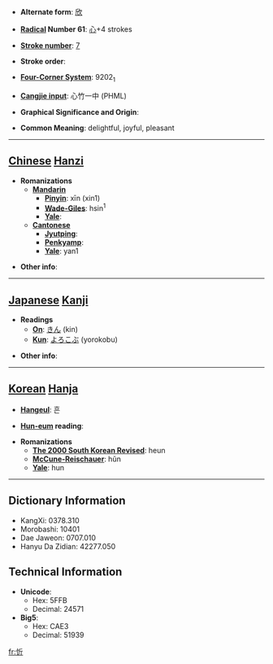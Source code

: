 * '''Alternate form''': [[欣]]

* '''[[Wiktionary:Chinese radical index| Radical]] Number 61''': [[Wiktionary:Chinese radical index 心|心]]+4 strokes

* '''[[Wiktionary:Chinese total strokes index|Stroke number]]''': [[Wiktionary:Chinese total strokes index 7|7]]

* '''Stroke order''': 

* '''[[Wiktionary:Chinese four corner index|Four-Corner System]]''': 9202<sub>1</sub>

* '''[[Wiktionary:Chinese Cangjie index|Cangjie input]]''': 心竹一中 (PHML)

* '''Graphical Significance and Origin''': 

* '''Common Meaning''': delightful, joyful, pleasant

----

== [[Chinese]] [[Hanzi]] ==

* '''Romanizations'''
** '''[[Mandarin]]'''
*** '''[[Pinyin]]''': xīn (xin1)
*** '''[[Wade-Giles]]''': hsin<sup>1</sup>
*** '''[[Yale]]''': 
** '''[[Cantonese]]'''
*** '''[[Jyutping]]''':
*** '''[[Penkyamp]]''': 
*** '''[[Yale]]''': yan1

* '''Other info''': 

----

== [[Japanese]] [[Kanji]] ==

* '''Readings'''
** '''[[On]]''': [[きん]] (kin)
** '''[[Kun]]''': [[よろこぶ]] (yorokobu)

* '''Other info''':  

----

== [[Korean]] [[Hanja]] ==

* '''[[Hangeul]]''': 흔

* '''[[Hun-eum]] reading''': 

* '''Romanizations'''
** '''[[The 2000 South Korean Revised Romanization|The 2000 South Korean Revised]]''': heun
** '''[[McCune-Reischauer]]''': hŭn
** '''[[Yale]]''': hun

----

== Dictionary Information ==

* KangXi: 0378.310
* Morobashi: 10401
* Dae Jaweon: 0707.010
* Hanyu Da Zidian: 42277.050

== Technical Information ==

* '''Unicode''':
** Hex: 5FFB
** Decimal: 24571
* '''Big5''':
** Hex: CAE3
** Decimal: 51939

[[fr:忻]]